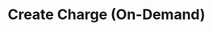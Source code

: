 ---
openapi: post /subscriptions/{subscription_id}/charge
title: Create Charge (On-Demand)
description: Create a charge for a subscription. This is useful for on-demand billing.
---